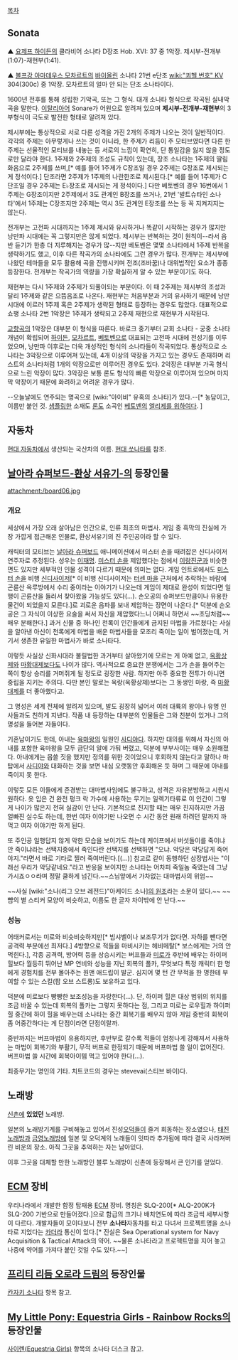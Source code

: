 [[목차]]
== Sonata ==
{{{#!html
<object width="480" height="360"><param name="movie" value="http://www.youtube.com/v/4Wj7IKolv9s?version=3&amp;hl=ko_KR&amp;rel=0"></param><param name="allowFullScreen" value="true"></param><param name="allowscriptaccess" value="always"></param><embed src="http://www.youtube.com/v/4Wj7IKolv9s?version=3&amp;hl=ko_KR&amp;rel=0" type="application/x-shockwave-flash" width="480" height="360" allowscriptaccess="always" allowfullscreen="true"></embed></object>
}}}
▲ [[요제프 하이든]]의 클라비어 소나타 D장조 Hob. XVI: 37 중 1악장. 제시부-전개부(1:07)-재현부(1:41).

{{{#!html
<object width="560" height="315"><param name="movie" value="http://www.youtube.com/v/fd-FCsatmTM?version=3&amp;hl=ko_KR"></param><param name="allowFullScreen" value="true"></param><param name="allowscriptaccess" value="always"></param><embed src="http://www.youtube.com/v/fd-FCsatmTM?version=3&amp;hl=ko_KR" type="application/x-shockwave-flash" width="560" height="315" allowscriptaccess="always" allowfullscreen="true"></embed></object>
}}}
▲ [[볼프강 아마데우스 모차르트]]의 [[바이올린]] 소나타 21번 e단조 [[wiki:"쾨헬 번호" KV]] 304(300c) 중 1악장. 모차르트의 얼마 안 되는 단조 소나타이다.

1600년 전후를 통해 성립한 기악곡, 또는 그 형식. 대개 소나타 형식으로 작곡된 실내악곡을 말한다. [[이탈리아어]] Sonare가 어원으로 알려져 있으며 '''제시부-전개부-재현부'''의 3부형식이 극도로 발전한 형태로 알려져 있다.

제시부에는 통상적으로 서로 다른 성격을 가진 2개의 주제가 나오는 것이 일반적이다. 각각의 주제는 아무렇게나 쓰는 것이 아니라, 한 주제가 리듬이 주 모티브였다면 다른 한 주제는 선율적인 모티브를 내놓는 등 서로의 느낌이 확연히, 단 통일감을 잃지 않을 정도로만 달라야 한다. 1주제와 2주제의 조성도 규칙이 있는데, 장조 소나타는 1주제의 딸림화음으로 2주제를 쓰며,[* 예를 들어 1주제가 C장조일 경우 2주제는 G장조로 제시되는 게 정석이다.] 단조라면 2주제가 1주제의 나란한조로 제시된다.[* 예를 들어 1주제가 C단조일 경우 2주제는 E♭장조로 제시되는 게 정석이다.] 다만 베토벤의 경우 16번에서 1주제는 G장조이지만 2주제에서 3도 관계인 B장조를 쓰거나, 21번 '발트슈타인 소나타'에서 1주제는 C장조지만 2주제는 역시 3도 관계인 E장조를 쓰는 등 꼭 지켜지지는 않는다.

전개부는 고전파 시대까지는 1주제 제시와 유사하거나 똑같이 시작하는 경우가 많지만 낭만파 시대에는 꼭 그렇지만은 않게 되었다. 제시부는 반복하는 것이 원칙이--라서 음반 듣기가 한층 더 지루해지는 경우가 많--지만 베토벤은 몇몇 소나타에서 1주제 반복을 생략하기도 했고, 이후 다른 작곡가의 소나타에도 그런 경우가 많다. 전개부는 제시부에 나왔던 테마들을 모두 활용해 곡을 진행시키며 전조(조바꿈)나 대위법적인 요소가 종종 등장한다. 전개부는 작곡가의 역량을 가장 확실하게 알 수 있는 부분이기도 하다.

재현부는 다시 1주제와 2주제가 되풀이되는 부분이다. 이 때 2주제는 제시부의 조성과 달리 1주제와 같은 으뜸음조로 나온다. 재현부는 처음부분과 거의 유사하기 때문에 낭만시대에 이르러 1주제 혹은 2주제가 생략된 형태로 등장하는 경우도 많았다. 대표적으로 쇼팽 소나타 2번 1악장은 1주제가 생략되고 2주제 재현으로 재현부가 시작된다.

[[교향곡]]의 1악장은 대부분 이 형식을 따른다. 바로크 중기부터 교회 소나타 - 궁중 소나타 개념이 확립되어 [[하이든]], [[모차르트]], [[베토벤]]으로 대표되는 고전파 시대에 전성기를 이루었으며, 낭만파 이후로는 더욱 개성적인 형식의 소나타들이 작곡되었다. 통상적으로 소나타는 3악장으로 이루어져 있는데, 4개 이상의 악장을 가지고 있는 경우도 존재하며 리스트의 소나타처럼 1개의 악장으로만 이루어진 경우도 있다. 2악장은 대부분 가곡 형식으로 느린 악장이 많다. 3악장은 보통 론도 형식의 빠른 악장으로 이루어져 있으며 마지막 악장이기 때문에 화려하고 어려운 경우가 많다.

--오늘날에도 연주되는 명곡으로 [wiki:"아이비" 유혹의 소나타]가 있다.--[* 농담이고, 이름만 붙인 것. [[샘플링]]한 소재도 [[론도]] 소곡인 [[베토벤]]의 [[엘리제를 위하여]]다. ]

== 자동차 ==
[[현대 자동차]]에서 생산되는 국산차의 이름. [[현대 쏘나타]]를 참조.

== [[날아라 슈퍼보드-환상 서유기-]]의 등장인물 ==
attachment:/board06.jpg

=== 개요 ===
세상에서 가장 오래 살아남은 인간으로, 인류 최초의 마법사. 게임 중 흑막의 진실에 가장 가깝게 접근해온 인물로, 환상서유기의 진 주인공이라 할 수 있다.

캐릭터의 모티브는 [[날아라 슈퍼보드]] 애니메이션에서 미스터 손을 때려잡은 신디사이저 연주자로 추정된다. 성우는 [[이재명]]. [[미스터 손]]을 제압했다는 점에서 [[이랑진군]]과 비슷한 면도 있지만 세부적인 인물 성격이 다르기 때문에 의미는 없다. 게임 인트로에서도 [[미스터 손]]을 비행 [[신디사이저]][* 이 비행 신디사이저는 [[터센 마을]] 근처에서 추락하는 바람에 곤륜산 옥루방에서 수리 중이라는 이야기가 나오는데 게임이 제대로 완성이 되었다면 일행이 곤륜산을 들러서 찾아왔을 가능성도 있다(…). 손오공의 슈퍼보드만큼이나 유용한 물건이 되었을지 모른다.]로 괴로운 음파를 보내 제압하는 장면이 나온다.[* 덕분에 손오공은 그 자식이 이상한 요술을 써서 자신을 제압했다느니 어쩌니 하면서 ~~초딩처럼~~ 매우 분해한다.] 과거 신물 중 하나인 천록이 인간들에게 금지된 마법을 가르쳤다는 사실을 알아낸 아신이 천록에게 마법을 배운 마법사들을 모조리 죽이는 일이 벌어졌는데, 거기서 생존한 유일한 마법사가 바로 소나타다.

이렇듯 사실상 신화시대라 불릴법한 과거부터 살아왔기에 모르는 게 아예 없고, [[옥황상제]]와 [[마황대제]]보다도 나이가 많다. 역사적으로 중요한 분쟁에서는 그가 손을 들어주는 쪽이 항상 승리를 거머쥐게 될 정도로 굉장한 사람. 하지만 아주 중요한 전투가 아니면 중립을 지키는 주의다. 다만 본인 말로는 옥랑(옥황상제)보다는 그 동생인 마랑, 즉 [[마황대제]]를 더 좋아했다고.

그 명성은 세계 전체에 알려져 있으며, 발도 굉장히 넓어서 여러 대륙의 왕이나 유명 인사들과도 친하게 지낸다. 작품 내 등장하는 대부분의 인물들은 그와 친분이 있거나 그의 명성을 들어본 자들이다.

기혼남이기도 한데, 아내는 [[육마왕]]의 일원인 [[사디야]]다. 하지만 대의를 위해서 자신의 아내를 포함한 육마왕을 모두 금단의 알에 가둬 버렸고, 덕분에 부부사이는 매우 소원해졌다. 아내에게는 몹쓸 짓을 했지만 정의를 위한 것이었으니 후회하지 않는다고 말하나 마탑에서 [[사디야]]와 대화하는 것을 보면 내심 오랫동안 후회해온 듯 하며 그 때문에 아내를 죽이지 못 한다.

이렇듯 모든 이들에게 존경받는 대마법사임에도 불구하고, 성격은 자유분방하고 시원시원하다. 옷 입은 건 완전 펑크 락 가수에 사용하는 무기는 일렉기타류로 이 인간이 그렇게 나이가 많은지 전혀 실감이 안 난다. 기본적으로 진지할 때는 매우 진지하지만 가끔 얼빠진 실수도 하는데, 한번 여자 이야기만 나오면 수 시간 동안 원래 하려던 말까지 까먹고 여자 이야기만 하게 된다.

또 주인공 일행답지 않게 악한 모습을 보이기도 하는데 케이프에서 버섯돌이를 죽이냐 안 죽이냐라는 선택지중에서 죽인다란 선택지를 선택하면 "오냐. 악당은 악당답게 죽어야지."라면서 바로 기타로 찔러 죽여버린다.[(...)] 참고로 같이 동행하던 삼장법사는 "이래선 우리가 악당같네요."라고 반응을 보이지만 소나타는 어차피 죽일놈 죽였는데 그냥 가시죠ㅇㅇ라며 정말 쿨하게 넘긴다.~~스님앞에서 가차없는 대마법사의 위엄~~

~~사실 [wiki:"소나(리그 오브 레전드)"아케이드 소나][http://todayhumor.co.kr/board/view.php?table=humorbest&no=653430&s_no=653430&page=1 의 원조]라는 소문이 있다.~~ ~~뺨의 별 스티커 모양이 비슷하고, 이름도 한 글자 차이밖에 안 난다.~~
=== 성능 ===
어태커로서는 미로와 비슷비슷하지만[* 빔샤벨이나 보조무기가 없다면. 자하를 뺀다면 공격력 부분에선 최저다.] 4방향으로 적들을 마비시키는 헤비메탈[* 보스에게는 거의 안 먹힌다.], 각종 공격력, 방어력 등을 상승시키는 버프들과 [[미로]]가 후반에 배우는 하이퍼 힐보다 월등히 뛰어난 MP 연비와 성능을 지닌 회복의 폴카, 무엇보다 특정 캐릭터 한 명에게 경험치를 전부 몰아주는 원맨 애드립이 발군. 심지어 몇 턴 간 무적을 한 명한테 부여할 수 있는 스킬(팝 오브 스트롱)도 보유하고 있다.

덕분에 미로보다 빵빵한 보조성능을 자랑한다(…). 단, 하이퍼 힐은 대상 범위의 위치를 조금 바꿀 수 있는데 회복의 폴카는 그렇지 못하다는 점, 그리고 미로는 로우힐과 하이퍼 힐 중간에 하이 힐을 배우는데 소나타는 중간 회복기를 배우지 않아 게임 중반의 회복이 좀 어중간하다는 게 단점이라면 단점이랄까.

중반까지는 버프마법이 유용하지만, 후반부로 갈수록 적들이 엄청나게 강해져서 사용하는 마법이 회복기와 부활기, 무적 버프로 한정되기 때문에 버프마법 쓸 일이 없어진다. 버프마법 쓸 시간에 회복아이템 먹고 있어야 한다(…).

최종무기는 명인의 기타. 치트코드의 경우는 stevevai(스티브 바이)다.

== 노래방 ==
[[신촌]]에 '''있었던''' 노래방.

일본의 노래방기계를 구비해놓고 있어서 진성[[오덕]]들이 즐겨 회동하는 장소였으나, [[태진노래방]]과 [[금영노래방]]에 일본 및 오덕계의 노래들이 잇따라 추가됨에 따라 결국 사라져버린 비운의 장소. 아직 그곳을 추억하는 자는 남아있다.

이후 그곳을 대체할 만한 노래방인 블루 노래방이 신촌에 등장해서 큰 인기를 얻었다.

== [[ECM]] 장비 ==
우리나라에서 개발한 함정 탑재용 [[ECM]] 장비. 명칭은 SLQ-200[* ALQ-200K가 SLQ-200 기반으로 만들어졌다.]으로 함급의 크기나 배치연도에 따라 조금씩 세부사항이 다르다. 개발자들이 모이다보니 전부 '''소나타'''자동차를 타고 다녀서 프로젝트명을 소나타로 지었다는 [[카더라]] 통신이 있다.[* 진실은 Sea Operational system for Navy Acquisition & Tactical Attack의 약어. ~~물론 소나타라고 프로젝트명을 지어 놓고 나중에 약어를 가져다 붙인 것일 수도 있다.~~]

== [[프리티 리듬 오로라 드림]]의 등장인물 ==
[[칸자키 소나타]] 항목 참고.

== [[My Little Pony: Equestria Girls - Rainbow Rocks]]의 등장인물 ==
[[사이렌(Equestria Girls)]] 항목의 소나타 더스크 참고.
